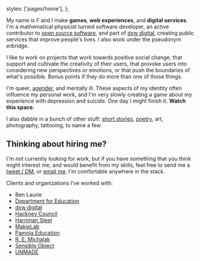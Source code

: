 

  styles: ['pages/home'],
};

<p>
  <ViewableImage
    className={classnames('Headshot', 'MarkdownPage__image')}
    src="https://www.gravatar.com/avatar/904272fae938125a9ea3b545057838e9?s=240"
    alt="Headshot"
  />
</p>

My name is _F_ and I make **games**, **web experiences**, and **digital
services**. I'm a mathematical physicist turned software developer, an active
contributor to [open source software](https://github.com/erbridge), and part of
[dxw digital](https://www.dxw.com/), creating public services that improve
people's lives. I also work under the pseudonym _erbridge_.

I like to work on projects that work towards positive social change, that
support and cultivate the creativity of their users, that provoke users into
considering new perspectives or emotions, or that push the boundaries of what's
possible. Bonus points if they do more than one of those things.

I'm queer, [agender](https://pronoun.is/they/.../themself), and mentally ill.
These aspects of my identity often influence my personal work, and I'm very
slowly creating a game about my experience with depression and suicide. One day
I might finish it. **Watch this space.**

I also dabble in a bunch of other stuff: [short stories](/fiction),
[poetry](/fiction), art, photography, tattooing, to name a few.

## Thinking about hiring me?

I'm not currently looking for work, but if you have something that you think
might interest me, and would benefit from my skills, feel free to send me a
[tweet / DM](https://twitter.com/erbridge), or
[email me](mailto:hello@erbridge.co.uk). I'm comfortable anywhere in the stack.

Clients and organizations I've worked with:

- Ben Laurie
- [Department for Education](https://www.gov.uk/government/organisations/department-for-education)
- [dxw digital](https://www.dxw.com/)
- [Hackney Council](https://hackney.gov.uk/)
- [Harriman Steel](https://www.harrimansteel.com/)
- [MakieLab](https://mymakie.com/)
- [Pamoja Education](https://www.pamojaeducation.com/)
- [R. E. Michalak](https://remichalak.com/)
- [Sensible Object](http://sensibleobject.com/)
- [UNMADE](https://unmade.com/)
